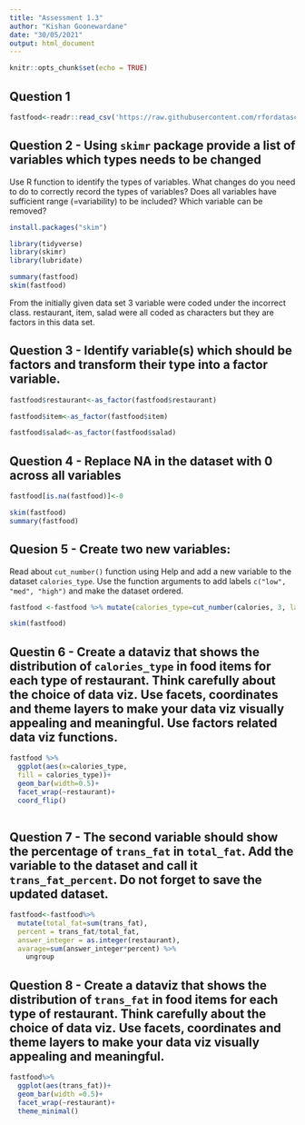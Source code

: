 ---
title: "Assessment 1.3"
author: "Kishan Goonewardane"
date: "30/05/2021"
output: html_document
---

```{r setup, include=FALSE}
knitr::opts_chunk$set(echo = TRUE)
```


## Question 1 

```{r}

fastfood<-readr::read_csv('https://raw.githubusercontent.com/rfordatascience/tidytuesday/master/data/2018/2018-09-04/fastfood_calories.csv')

```

## Question 2 - Using `skimr` package provide a list of variables which types needs to be changed 
Use R function to identify the types of variables. What changes do you need to do to correctly record the types of variables? 
Does all variables have sufficient range (=variability) to be included? Which variable can be removed?
 

```{r}
install.packages("skim")

library(tidyverse)
library(skimr)
library(lubridate)

summary(fastfood)
skim(fastfood)

```

From the initially given data set 3 variable were coded under the incorrect class. 
restaurant, item, salad were all coded as characters but they are factors in this data set.



## Question 3 - Identify variable(s) which should be factors and transform their type into a factor variable.

```{r}
fastfood$restaurant<-as_factor(fastfood$restaurant)

fastfood$item<-as_factor(fastfood$item)

fastfood$salad<-as_factor(fastfood$salad)
```


## Question 4 - Replace NA in the dataset with 0 across all variables


```{r}

fastfood[is.na(fastfood)]<-0

skim(fastfood)
summary(fastfood)

```


## Quesion 5 - Create two new variables:

Read about `cut_number()` function using Help and add a new variable to the dataset `calories_type`. Use the function arguments to add labels `c("low", "med", "high")` and make the dataset ordered. 


```{r}

fastfood <-fastfood %>% mutate(calories_type=cut_number(calories, 3, lables = c("low", "med", "high")))

skim(fastfood)
```


## Questin 6 - Create a dataviz that shows the distribution of `calories_type` in food items for each type of restaurant. Think carefully about the choice of data viz. Use facets, coordinates and theme layers to make your data viz visually appealing and meaningful. Use factors related data viz functions.

```{r}

fastfood %>%
  ggplot(aes(x=calories_type,
  fill = calories_type))+
  geom_bar(width=0.5)+
  facet_wrap(~restaurant)+
  coord_flip()
  
```


## Question 7 -  The second variable should show the percentage of `trans_fat` in `total_fat`. Add the variable to the dataset and call it `trans_fat_percent`. Do not forget to save the updated dataset. 

```{r}

fastfood<-fastfood%>%
  mutate(total_fat=sum(trans_fat), 
  percent = trans_fat/total_fat, 
  answer_integer = as.integer(restaurant), 
  avarage=sum(answer_integer*percent) %>% 
    ungroup

```


## Question 8 - Create a dataviz that shows the distribution of `trans_fat` in food items for each type of restaurant. Think carefully about the choice of data viz. Use facets, coordinates and theme layers to make your data viz visually appealing and meaningful.

```{r}

fastfood%>%
  ggplot(aes(trans_fat))+
  geom_bar(width =0.5)+
  facet_wrap(~restaurant)+
  theme_minimal()

```
